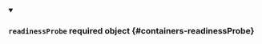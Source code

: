 
<details className="config-field" data-expandable="false" open>
<summary>

### `readinessProbe` <span class="config-field-required" data-required="false">required</span> <span class="config-field-type">object</span> <span class="config-field-default"></span> <span class="config-field-enum"></span> {#containers-readinessProbe}



</summary>



</details>
